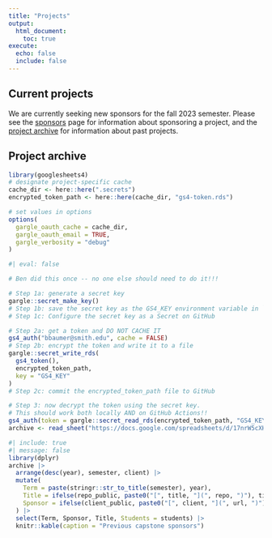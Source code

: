 ```yaml
---
title: "Projects"
output:
  html_document:
    toc: true
execute:
  echo: false
  include: false
---
```


## Current projects

We are currently seeking new sponsors for the fall 2023 semester. Please see the [sponsors](sponsors.html) page for information about sponsoring a project, and the [project archive](projects.html#project_archive) for information about past projects.  

## Project archive

```r
library(googlesheets4)
# designate project-specific cache
cache_dir <- here::here(".secrets")
encrypted_token_path <- here::here(cache_dir, "gs4-token.rds")

# set values in options
options(
  gargle_oauth_cache = cache_dir,
  gargle_oauth_email = TRUE,
  gargle_verbosity = "debug"
)
```

```r
#| eval: false

# Ben did this once -- no one else should need to do it!!!

# Step 1a: generate a secret key
gargle::secret_make_key()
# Step 1b: save the secret key as the GS4_KEY environment variable in `_environment.local`
# Step 1c: Configure the secret key as a Secret on GitHub

# Step 2a: get a token and DO NOT CACHE IT
gs4_auth("bbaumer@smith.edu", cache = FALSE)
# Step 2b: encrypt the token and write it to a file
gargle::secret_write_rds(
  gs4_token(),
  encrypted_token_path,
  key = "GS4_KEY"
)
# Step 2c: commit the encrypted_token_path file to GitHub
```

```r
# Step 3: now decrypt the token using the secret key. 
# This should work both locally AND on GitHub Actions!!
gs4_auth(token = gargle::secret_read_rds(encrypted_token_path, "GS4_KEY"))
archive <- read_sheet("https://docs.google.com/spreadsheets/d/17nrW5cXHFeoISeNdU_DEYfb_t6i49lUv5Ie_mbIO6Zo/edit#gid=0")
```

```r
#| include: true
#| message: false
library(dplyr)
archive |>
  arrange(desc(year), semester, client) |>
  mutate(
    Term = paste(stringr::str_to_title(semester), year), 
    Title = ifelse(repo_public, paste0("[", title, "](", repo, ")"), title), 
    Sponsor = ifelse(client_public, paste0("[", client, "](", url, ")"), "[redacted]")
  ) |>
  select(Term, Sponsor, Title, Students = students) |>
  knitr::kable(caption = "Previous capstone sponsors")
```
